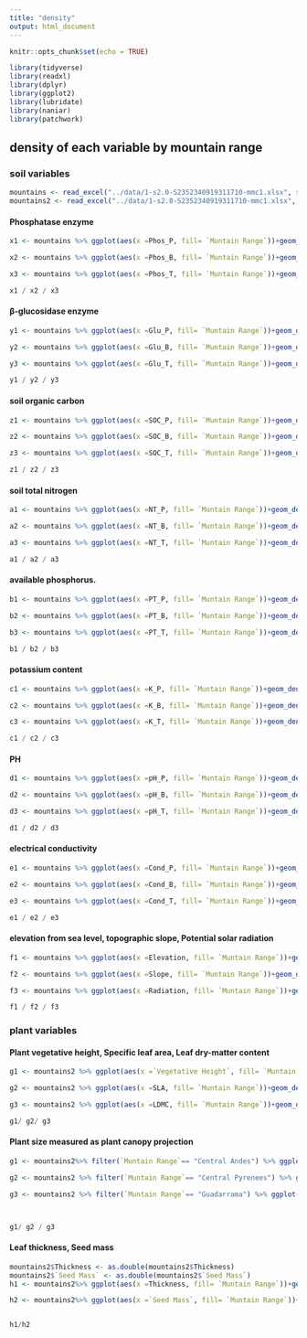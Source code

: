```yaml
---
title: "density"
output: html_document
---
```


```r
knitr::opts_chunk$set(echo = TRUE)
```



```r
library(tidyverse)
library(readxl)
library(dplyr)
library(ggplot2)
library(lubridate)
library(naniar)
library(patchwork)
```

## density of each variable by mountain range

### soil variables

```r
mountains <- read_excel("../data/1-s2.0-S2352340919311710-mmc1.xlsx", sheet = "FieldDATA")
mountains2 <- read_excel("../data/1-s2.0-S2352340919311710-mmc1.xlsx", sheet = "TraitDATA")

```

#### Phosphatase enzyme
```r
x1 <- mountains %>% ggplot(aes(x =Phos_P, fill= `Muntain Range`))+geom_density(alpha = 0.3) + theme(legend.position="none")

x2 <- mountains %>% ggplot(aes(x =Phos_B, fill= `Muntain Range`))+geom_density(alpha = 0.3)+ theme(legend.position="none")

x3 <- mountains %>% ggplot(aes(x =Phos_T, fill= `Muntain Range`))+geom_density(alpha = 0.3)

x1 / x2 / x3


```


#### β-glucosidase enzyme
```r
y1 <- mountains %>% ggplot(aes(x =Glu_P, fill= `Muntain Range`))+geom_density(alpha = 0.3) + theme(legend.position="none")

y2 <- mountains %>% ggplot(aes(x =Glu_B, fill= `Muntain Range`))+geom_density(alpha = 0.3)+ theme(legend.position="none")

y3 <- mountains %>% ggplot(aes(x =Glu_T, fill= `Muntain Range`))+geom_density(alpha = 0.3)

y1 / y2 / y3

```

#### soil organic carbon
```r
z1 <- mountains %>% ggplot(aes(x =SOC_P, fill= `Muntain Range`))+geom_density(alpha = 0.3) + theme(legend.position="none")

z2 <- mountains %>% ggplot(aes(x =SOC_B, fill= `Muntain Range`))+geom_density(alpha = 0.3)+ theme(legend.position="none")

z3 <- mountains %>% ggplot(aes(x =SOC_T, fill= `Muntain Range`))+geom_density(alpha = 0.3)

z1 / z2 / z3


```

#### soil total nitrogen
```r
a1 <- mountains %>% ggplot(aes(x =NT_P, fill= `Muntain Range`))+geom_density(alpha = 0.3) + theme(legend.position="none")

a2 <- mountains %>% ggplot(aes(x =NT_B, fill= `Muntain Range`))+geom_density(alpha = 0.3)+ theme(legend.position="none")

a3 <- mountains %>% ggplot(aes(x =NT_T, fill= `Muntain Range`))+geom_density(alpha = 0.3)

a1 / a2 / a3


```

#### available phosphorus.
```r
b1 <- mountains %>% ggplot(aes(x =PT_P, fill= `Muntain Range`))+geom_density(alpha = 0.3) + theme(legend.position="none")

b2 <- mountains %>% ggplot(aes(x =PT_B, fill= `Muntain Range`))+geom_density(alpha = 0.3)+ theme(legend.position="none")

b3 <- mountains %>% ggplot(aes(x =PT_T, fill= `Muntain Range`))+geom_density(alpha = 0.3)

b1 / b2 / b3


```

#### potassium content
```r
c1 <- mountains %>% ggplot(aes(x =K_P, fill= `Muntain Range`))+geom_density(alpha = 0.3) + theme(legend.position="none")

c2 <- mountains %>% ggplot(aes(x =K_B, fill= `Muntain Range`))+geom_density(alpha = 0.3)+ theme(legend.position="none")

c3 <- mountains %>% ggplot(aes(x =K_T, fill= `Muntain Range`))+geom_density(alpha = 0.3)

c1 / c2 / c3


```


#### PH
```r

d1 <- mountains %>% ggplot(aes(x =pH_P, fill= `Muntain Range`))+geom_density(alpha = 0.3) + theme(legend.position="none")

d2 <- mountains %>% ggplot(aes(x =pH_B, fill= `Muntain Range`))+geom_density(alpha = 0.3)+ theme(legend.position="none")

d3 <- mountains %>% ggplot(aes(x =pH_T, fill= `Muntain Range`))+geom_density(alpha = 0.3)

d1 / d2 / d3


```

#### electrical conductivity
```r

e1 <- mountains %>% ggplot(aes(x =Cond_P, fill= `Muntain Range`))+geom_density(alpha = 0.3) + theme(legend.position="none")

e2 <- mountains %>% ggplot(aes(x =Cond_B, fill= `Muntain Range`))+geom_density(alpha = 0.3)+ theme(legend.position="none")

e3 <- mountains %>% ggplot(aes(x =Cond_T, fill= `Muntain Range`))+geom_density(alpha = 0.3)

e1 / e2 / e3


```


#### elevation from sea level, topographic slope, Potential solar radiation
```r

f1 <- mountains %>% ggplot(aes(x =Elevation, fill= `Muntain Range`))+geom_density(alpha = 0.3) + theme(legend.position="none")

f2 <- mountains %>% ggplot(aes(x =Slope, fill= `Muntain Range`))+geom_density(alpha = 0.3)+ theme(legend.position="none")

f3 <- mountains %>% ggplot(aes(x =Radiation, fill= `Muntain Range`))+geom_density(alpha = 0.3)

f1 / f2 / f3


```

### plant variables

#### Plant vegetative height, Specific leaf area, Leaf dry-matter content
```r

g1 <- mountains2 %>% ggplot(aes(x =`Vegetative Height`, fill= `Muntain Range`))+geom_density(alpha = 0.3) + theme(legend.position="none")

g2 <- mountains2 %>% ggplot(aes(x =SLA, fill= `Muntain Range`))+geom_density(alpha = 0.3)+ theme(legend.position="none")

g3 <- mountains2 %>% ggplot(aes(x =LDMC, fill= `Muntain Range`))+geom_density(alpha = 0.3)

g1/ g2/ g3

```

#### Plant size measured as plant canopy projection
```r

g1 <- mountains2%>% filter(`Muntain Range`== "Central Andes") %>% ggplot(aes(x =Size, fill= `Muntain Range`))+geom_density(alpha = 0.3) +xlim(0,5000)

g2 <- mountains2 %>% filter(`Muntain Range`== "Central Pyrenees") %>% ggplot(aes(x =Size, fill= `Muntain Range`))+geom_density(alpha = 0.3) +xlim(0,250)

g3 <- mountains2 %>% filter(`Muntain Range`== "Guadarrama") %>% ggplot(aes(x =Size, fill= `Muntain Range`))+geom_density(alpha = 0.3)+xlim(0,200) 



g1/ g2 / g3


```

#### Leaf thickness, Seed mass
```r

mountains2$Thickness <- as.double(mountains2$Thickness)
mountains2$`Seed Mass` <- as.double(mountains2$`Seed Mass`)
h1 <- mountains2%>% ggplot(aes(x =Thickness, fill= `Muntain Range`))+geom_density(alpha = 0.3)

h2 <- mountains2%>% ggplot(aes(x =`Seed Mass`, fill= `Muntain Range`))+geom_density(alpha = 0.3) + xlim(0,15000)


h1/h2



```